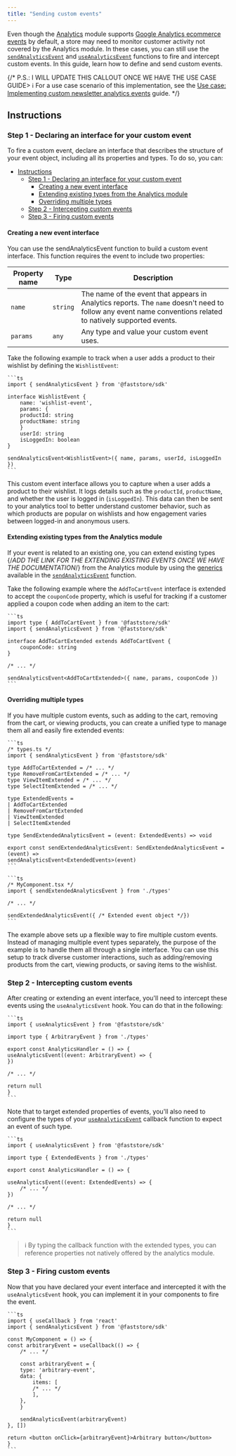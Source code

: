 ```yaml
---
title: "Sending custom events"
---
```


Even though the [Analytics](https://developers.vtex.com/docs/guides/faststore/analytics-overview) module supports [Google Analytics ecommerce events](https://support.google.com/analytics/answer/14434488?hl=en) by default, a store may need to monitor customer activity not covered by the Analytics module. In these cases, you can still use the [`sendAnalyticsEvent`](https://developers.vtex.com/docs/guides/faststore/analytics-send-analytics-event) and [`useAnalyticsEvent`](https://developers.vtex.com/docs/guides/faststore/analytics-use-analytics-event) functions to fire and intercept custom events. In this guide, learn how to define and send custom events.

{/* P.S.: I WILL UPDATE THIS CALLOUT ONCE WE HAVE THE USE CASE GUIDE> ℹ For a use case scenario of this implementation, see the [Use case: Implementing custom newsletter analytics events](/TBD) guide. */}

## Instructions

### Step 1 - Declaring an interface for your custom event

To fire a custom event, declare an interface that describes the structure of your event object, including all its properties and types. To do so, you can:

- [Instructions](#instructions)
  - [Step 1 - Declaring an interface for your custom event](#step-1---declaring-an-interface-for-your-custom-event)
    - [Creating a new event interface](#creating-a-new-event-interface)
    - [Extending existing types from the Analytics module](#extending-existing-types-from-the-analytics-module)
    - [Overriding multiple types](#overriding-multiple-types)
  - [Step 2 - Intercepting custom events](#step-2---intercepting-custom-events)
  - [Step 3 - Firing custom events](#step-3---firing-custom-events)

#### Creating a new event interface

You can use the sendAnalyticsEvent function to build a custom event interface. This function requires the event to include two properties:

| Property name | Type | Description |
| ------------------- |-------- |---------------- |
| `name`            | `string` | The name of the event that appears in Analytics reports. The `name` doesn't need to follow any event name conventions related to natively supported events. |
| `params` | `any` | Any type and value your custom event uses. |

Take the following example to track when a user adds a product to their wishlist by defining the `WishlistEvent`:

    ```ts
    import { sendAnalyticsEvent } from '@faststore/sdk'

    interface WishlistEvent {
        name: 'wishlist-event',
        params: {
        productId: string
        productName: string
        }
        userId: string
        isLoggedIn: boolean
    }

    sendAnalyticsEvent<WishlistEvent>({ name, params, userId, isLoggedIn })
    ```

This custom event interface allows you to capture when a user adds a product to their wishlist. It logs details such as the `productId`, `productName`, and whether the user is logged in (`isLoggedIn`). This data can then be sent to your analytics tool to better understand customer behavior, such as which products are popular on wishlists and how engagement varies between logged-in and anonymous users.

#### Extending existing types from the Analytics module

If your event is related to an existing one, you can extend existing types {/*ADD THE LINK FOR THE EXTENDING EXISTING EVENTS ONCE WE HAVE THE DOCUMENTATION*/} from the Analytics module by using the [generics](https://www.typescriptlang.org/docs/handbook/2/generics.html) available in the [`sendAnalyticsEvent`](https://developers.vtex.com/docs/guides/faststore/analytics-send-analytics-event) function.

Take the following example where the `AddToCartEvent` interface is extended to accept the `couponCode` property, which is useful for tracking if a customer applied a coupon code when adding an item to the cart:

    ```ts
    import type { AddToCartEvent } from '@faststore/sdk'
    import { sendAnalyticsEvent } from '@faststore/sdk'

    interface AddToCartExtended extends AddToCartEvent {
        couponCode: string
    }

    /* ... */

    sendAnalyticsEvent<AddToCartExtended>({ name, params, couponCode })
    ```

#### Overriding multiple types

If you have multiple custom events, such as adding to the cart, removing from the cart, or viewing products, you can create a unified type to manage them all and easily fire extended events:

    ```ts
    /* types.ts */
    import { sendAnalyticsEvent } from '@faststore/sdk'

    type AddToCartExtended = /* ... */
    type RemoveFromCartExtended = /* ... */
    type ViewItemExtended = /* ... */
    type SelectItemExtended = /* ... */

    type ExtendedEvents =
    | AddToCartExtended
    | RemoveFromCartExtended
    | ViewItemExtended
    | SelectItemExtended

    type SendExtendedAnalyticsEvent = (event: ExtendedEvents) => void

    export const sendExtendedAnalyticsEvent: SendExtendedAnalyticsEvent = (event) =>
    sendAnalyticsEvent<ExtendedEvents>(event)
    ```

    ```ts
    /* MyComponent.tsx */
    import { sendExtendedAnalyticsEvent } from './types'

    /* ... */

    sendExtendedAnalyticsEvent({ /* Extended event object */})
    ```

The example above sets up a flexible way to fire multiple custom events. Instead of managing multiple event types separately, the purpose of the example is to handle them all through a single interface. You can use this setup to track diverse customer interactions, such as adding/removing products from the cart, viewing products, or saving items to the wishlist.

### Step 2 - Intercepting custom events

After creating or extending an event interface, you'll need to intercept these events using the `useAnalyticsEvent` hook. You can do that in the following:

    ```ts
    import { useAnalyticsEvent } from '@faststore/sdk'

    import type { ArbitraryEvent } from './types'

    export const AnalyticsHandler = () => {
    useAnalyticsEvent((event: ArbitraryEvent) => {
    })

    /* ... */

    return null
    }
    ```

Note that to target extended properties of events, you'll also need to configure the types of your [`useAnalyticsEvent`](/reference/sdk/analytics/useAnalyticsEvent) callback function to expect an event of such type.

    ```ts
    import { useAnalyticsEvent } from '@faststore/sdk'

    import type { ExtendedEvents } from './types'

    export const AnalyticsHandler = () => {

    useAnalyticsEvent((event: ExtendedEvents) => {
        /* ... */
    })

    /* ... */

    return null
    }
    ```

> ℹ  By typing the callback function with the extended types, you can reference properties not natively offered by the analytics module.

### Step 3 - Firing custom events

Now that you have declared your event interface and intercepted it with the `useAnalyticsEvent` hook, you can implement it in your components to fire the event.

    ```ts
    import { useCallback } from 'react'
    import { sendAnalyticsEvent } from '@faststore/sdk'

    const MyComponent = () => {
    const arbitraryEvent = useCallback(() => {
        /* ... */

        const arbitraryEvent = {
        type: 'arbitrary-event',
        data: {
            items: [
            /* ... */
            ],
        },
        }

        sendAnalyticsEvent(arbitraryEvent)
    }, [])

    return <button onClick={arbitraryEvent}>Arbitrary button</button>
    }
    ```
